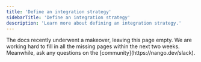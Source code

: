 ```yaml
---
title: 'Define an integration strategy'
sidebarTitle: 'Define an integration strategy'
description: 'Learn more about defining an integration strategy.'
---
```


<Info>
The docs recently underwent a makeover, leaving this page empty. We are working hard to fill in all the missing pages within the next two weeks. Meanwhile, ask any questions on the [community](https://nango.dev/slack).
</Info>